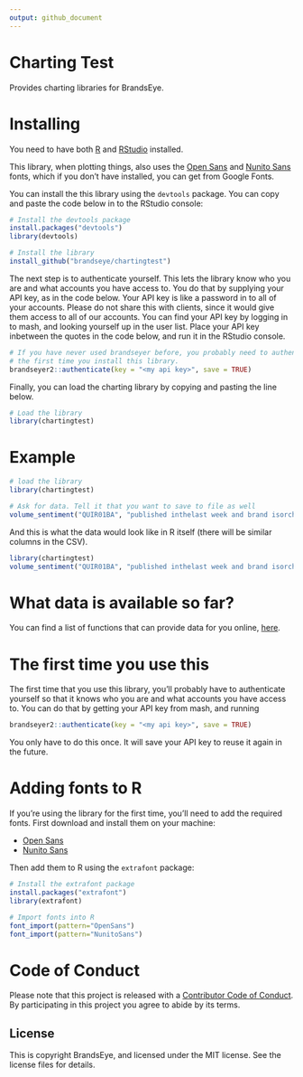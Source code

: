 ```yaml
---
output: github_document
---
```


<!-- README.md is generated from README.Rmd. Please edit that file -->

# Charting Test

Provides charting libraries for BrandsEye. 

# Installing

You need to have both [R](https://cran.rstudio.com/) and 
[RStudio](https://www.rstudio.com/products/rstudio/download/) installed.

This library, when plotting things, also uses the [Open Sans](https://fonts.google.com/specimen/Open+Sans) 
and [Nunito Sans](https://fonts.google.com/specimen/Nunito+Sans) fonts, 
which if you don't have installed, you can
get from Google Fonts.

You can install the this library using the `devtools` package. You can copy and paste
the code below in to the RStudio console:

```r
# Install the devtools package
install.packages("devtools")
library(devtools)

# Install the library
install_github("brandseye/chartingtest")
```

The next step is to authenticate yourself. This lets the library know who
you are and what accounts you have access to. You do that by supplying your
API key, as in the code below. Your API key is like a password in to all of your
accounts. Please do not share this with clients, since it would give them access to
all of our accounts. You can find your API key by logging in to mash, and looking
yourself up in the user list. Place your API key inbetween the quotes in the code below,
and run it in the RStudio console.

```r
# If you have never used brandseyer before, you probably need to authenticate
# the first time you install this library. 
brandseyer2::authenticate(key = "<my api key>", save = TRUE)
```

Finally, you can load the charting library by copying and pasting the line below. 

```r
# Load the library
library(chartingtest)
```

# Example

```r
# load the library
library(chartingtest)

# Ask for data. Tell it that you want to save to file as well
volume_sentiment("QUIR01BA", "published inthelast week and brand isorchildof 10006", save = TRUE)
```

And this is what the data would look like in R itself (there will be similar columns in the CSV).

```r

library(chartingtest)
volume_sentiment("QUIR01BA", "published inthelast week and brand isorchildof 10006")
```

# What data is available so far?

You can find a list of functions that can provide data for you online, [here](reference/index.html).

# The first time you use this

The first time that you use this library, you'll probably have to authenticate yourself
so that it knows who you are and what accounts you have access to. You can do that by getting
your API key from mash, and running

```r
brandseyer2::authenticate(key = "<my api key>", save = TRUE)
```

You only have to do this once. It will save your API key to reuse it again in the future.

# Adding fonts to R

If you're using the library for the first time, you'll need to add the required fonts. First download and install them on your machine:

- [Open Sans](https://fonts.google.com/specimen/Open+Sans) 
- [Nunito Sans](https://fonts.google.com/specimen/Nunito+Sans)

Then add them to R using the `extrafont` package:

```r
# Install the extrafont package
install.packages("extrafont")
library(extrafont)

# Import fonts into R
font_import(pattern="OpenSans")
font_import(pattern="NunitoSans")
```


# Code of Conduct

Please note that this project is released with a [Contributor Code of Conduct](CODE_OF_CONDUCT.md).
By participating in this project you agree to abide by its terms.

## License

This is copyright BrandsEye, and licensed under the MIT license. See
the license files for details.
